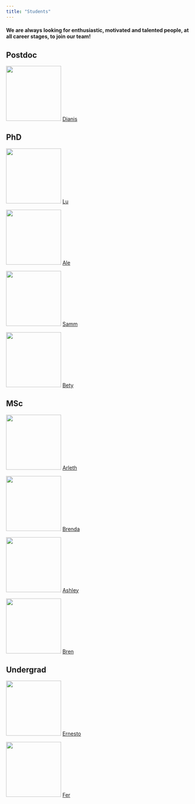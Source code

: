 ```yaml
---
title: "Students"
---
```


#### We are always looking for enthusiastic, motivated and talented people, at all career stages, to join our team!

::: callout-tip
## Postdoc

![](res/diana.png){width="150"} [Dianis](https://www.linkedin.com/in/diana-villalpando-7a2626148)
:::

::: callout-tip
## PhD

![](res/lu.png){width="150"} [Lu](https://www.instagram.com/omc_lab/)

![](res/ale.jpg){width="150"} [Ale](students/ale.qmd)

![](res/sam.png){width="150"} [Samm](https://mx.linkedin.com/in/samantha-ysais-chong-036935213)

![](res/bety.png){width="150"} [Bety](https://loop.frontiersin.org/people/1956319/overview)

:::

::: callout-tip
## MSc

![](res/arleth.png){width="150"} [Arleth](https://www.instagram.com/omc_lab/)

![](res/brendaland.png){width="150"} [Brenda](students/brenda.qmd)

![](res/ashley.png){width="150"} [Ashley](https://www.instagram.com/omc_lab/)

![](res/bren.png){width="150"} [Bren](https://www.instagram.com/himfogram/)

:::

::: callout-tip
## Undergrad

![](res/omclab.jpg){width="150"} [Ernesto](https://www.instagram.com/omc_lab/)<!--. Estancia Estudiantil, Universidad Nacional Autónoma de México-->

![](res/fer.png){width="150"} [Fer](http://www.)<!--. Licenciatura en Nutrición, Universidad Autónoma de Occidente-->

:::

<!--
::: callout-tip
## Former

-   [ ] Felipe Ángeles Castro-Martínez. Doctorado en Fisiología Celular, CINVESTAV
-   [ ] ![](res/clau.png){width="150"} [Claudia I Gutierrez-Roman, PhD](https://www.researchgate.net/profile/Claudia-Gutierrez-Roman). Doctorado en Ciencias Químico Biológicas, Instituto Politécnico Nacional
-   [ ] Julissa Luvian Morales. Doctorado en Ciencias Medicas, Universidad Nacional Autónoma de México
-   [ ] Laura Denise Manzanares-Meza. Doctorado en Biomedicina Molecular, CINVESTAV

---

-   [ ] Celic Amairani Cisneros Sánchez. Maestría en Nutrición Clínica, Universidad Anáhuac México Norte
-   [ ] Merari Delgadillo González
-   [ ] Sara Itzel Miguel-Suarez. Maestría en Inmunología, Instituto Politécnico Nacional
-   [ ] Miguel Ángel Prieto-Islas. Maestría en Ciencias Químico Biológicas, Instituto Politécnico Nacional
-   [ ] ![](res/yanen.jpg){width="150"} [Yanen Z Rios Lozano, MSc](https://www.instagram.com/dra.yanen.rios?igsh=Y29oazMwMzRieDlw). Maestría en Biomedicina Molecular, CINVESTAV

---

-   [ ] Nelly Xiadani Álvarez Martínez. Servicio Social en Investigación, Secretaría de Salud
-   [ ] Eunice Amezcua Arroyo. Prácticas Pofesionales, Universidad Tecnológica de Morelia
-   [ ] Abril J Armenta Manjarrez. Verano de la Investigación Científica, Universidad Autónoma
-   [ ] Yesica Lizeth Cabrera. Instituto Tecnológico de Tecámac
-   [ ] Raquel Camacho Millan. Universidad Autónoma de Sinaloa
-   [ ] Valeria C Campuzano Espinal. Prácticas Pofesionales, Universidad Tecnológica de Morelia
-   [ ] Sandra N Garduño Vergara. Servicio Social en Investigación, Universidad Nacional Autónoma de México
-   [ ] Cristian Avila Mijangos. Universidad Autónoma Metropolitana
-   [ ] Daniel Calderon Loeza. Prácticas Pofesionales, Universidad Tecnológica de Morelia
-   [ ] Fernando A Diaz Sanchez. Universidad Autónoma de Yucatán
-   [ ] Rubi Escobar Resendiz. Universidad Autónoma de Yucatán
-   [ ] Bibiana Fabian Mora. Benemérita Universidad de Puebla
-   [ ] Sandra L Gonzalez Lopez. Universidad Autónoma de Aguascalientes
-   [ ] ![](res/aelinne.png){width="150"} [Aelinne Alejandra Pérez Martínez](http://www.). Estancia Estudiantil, Universidad Nacional Autónoma de México
-   [ ] Nicolás Santillán Servín. Instituto Tecnológico de Tecámac
-   [ ] Yereth Torres Damian. Servicio Social en Investigación, Universidad Nacional Autónoma de México
-   [ ] Maria Daniela Vazquez Martinez. Prácticas Pofesionales, Universidad Tecnológica de Morelia
-   [ ] Josue Zambrano Carrasco
:::
	
-->